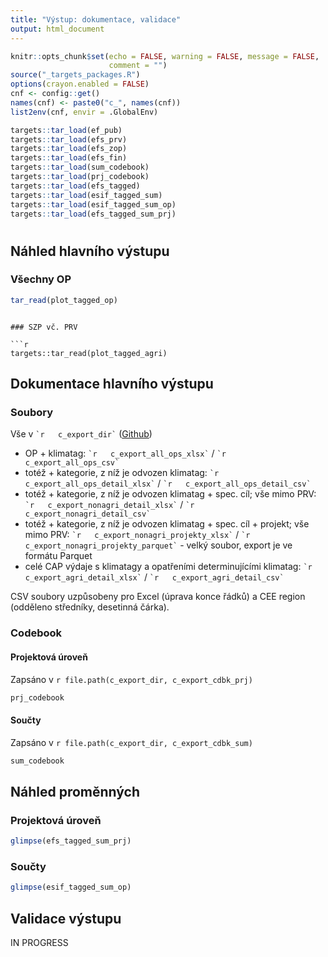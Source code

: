 ```yaml
---
title: "Výstup: dokumentace, validace"
output: html_document
---
```


```r
knitr::opts_chunk$set(echo = FALSE, warning = FALSE, message = FALSE,
                      comment = "")
source("_targets_packages.R")
options(crayon.enabled = FALSE)
cnf <- config::get()
names(cnf) <- paste0("c_", names(cnf))
list2env(cnf, envir = .GlobalEnv)
```

```r
targets::tar_load(ef_pub)
targets::tar_load(efs_prv)
targets::tar_load(efs_zop)
targets::tar_load(efs_fin)
targets::tar_load(sum_codebook)
targets::tar_load(prj_codebook)
targets::tar_load(efs_tagged)
targets::tar_load(esif_tagged_sum)
targets::tar_load(esif_tagged_sum_op)
targets::tar_load(efs_tagged_sum_prj)
```

# {.tabset}

## Náhled hlavního výstupu {.tabset .tabset-pills}

### Všechny OP

```r
tar_read(plot_tagged_op)
```
```

### SZP vč. PRV

```r
targets::tar_read(plot_tagged_agri)
```



## Dokumentace hlavního výstupu

### Soubory

Vše v `` `r  
c_export_dir` `` ([Github](`r paste0(c_repo_remote, "/tree/master/", c_export_dir)`)) 

- OP + klimatag: `` `r  
c_export_all_ops_xlsx` `` / `` `r  
c_export_all_ops_csv` ``
- totéž + kategorie, z níž je odvozen klimatag: `` `r  
c_export_all_ops_detail_xlsx` `` / `` `r  
c_export_all_ops_detail_csv` ``
- totéž + kategorie, z níž je odvozen klimatag + spec. cíl; vše mimo PRV: `` `r  
c_export_nonagri_detail_xlsx` `` / `` `r  
c_export_nonagri_detail_csv` ``
- totéž + kategorie, z níž je odvozen klimatag + spec. cíl + projekt; vše mimo PRV: `` `r  
c_export_nonagri_projekty_xlsx` `` / `` `r  
c_export_nonagri_projekty_parquet` `` - velký soubor, export je ve formátu Parquet
- celé CAP výdaje s klimatagy a opatřeními determinujícími klimatag: `` `r  
c_export_agri_detail_xlsx` `` / `` `r  
c_export_agri_detail_csv` ``

CSV soubory uzpůsobeny pro Excel (úprava konce řádků) a CEE region (odděleno středníky, desetinná čárka).

### Codebook {.tabset .tabset-pills}

#### Projektová úroveň

Zapsáno v `r file.path(c_export_dir, c_export_cdbk_prj)`

```r
prj_codebook
```


#### Součty

Zapsáno v `r file.path(c_export_dir, c_export_cdbk_sum)`

```r
sum_codebook
```

## Náhled proměnných {.tabset .tabset-pills}

### Projektová úroveň

```r
glimpse(efs_tagged_sum_prj)
```

### Součty

```r
glimpse(esif_tagged_sum_op)
```


## Validace výstupu

IN PROGRESS


